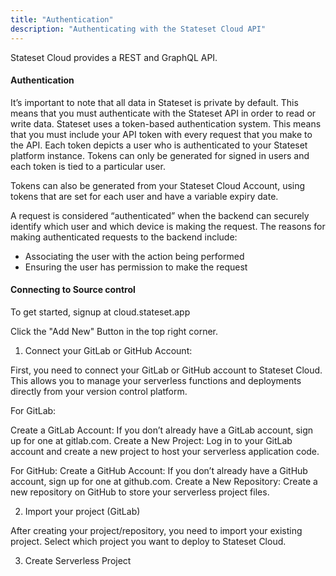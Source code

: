```yaml
---
title: "Authentication"
description: "Authenticating with the Stateset Cloud API"
---
```


Stateset Cloud provides a REST and GraphQL API.

#### Authentication

It’s important to note that all data in Stateset is private by default. This means that you must authenticate with the Stateset API in order to read or write data. Stateset uses a token-based authentication system. This means that you must include your API token with every request that you make to the API.
Each token depicts a user who is authenticated to your Stateset platform instance. Tokens can only be generated for signed in users and each token is tied to a particular user.


Tokens can also be generated from your Stateset Cloud Account, using tokens that are set for each user and have a variable expiry date.


A request is considered “authenticated” when the backend can securely identify which user and which device is making the request. The reasons for making authenticated requests to the backend include:

- Associating the user with the action being performed
- Ensuring the user has permission to make the request


#### Connecting to Source control

To get started, signup at cloud.stateset.app

Click the "Add New" Button in the top right corner.

1) Connect your GitLab or GitHub Account:

First, you need to connect your GitLab or GitHub account to Stateset Cloud. This allows you to manage your serverless functions and deployments directly from your version control platform.

For GitLab:

Create a GitLab Account: If you don’t already have a GitLab account, sign up for one at gitlab.com.
Create a New Project: Log in to your GitLab account and create a new project to host your serverless application code.

For GitHub:
Create a GitHub Account: If you don’t already have a GitHub account, sign up for one at github.com.
Create a New Repository: Create a new repository on GitHub to store your serverless project files.


2) Import your project (GitLab)

After creating your project/repository, you need to import your existing project.
Select which project you want to deploy to Stateset Cloud.

3) Create Serverless Project